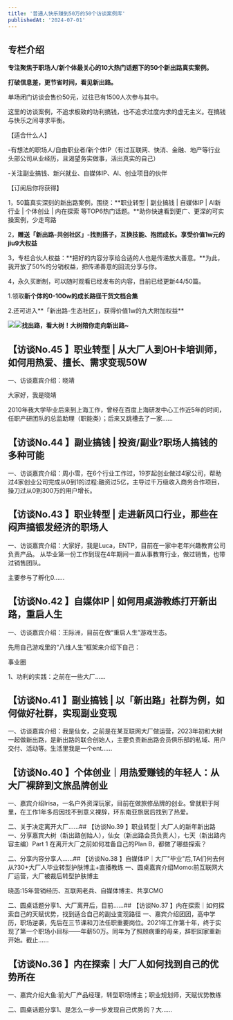 ```yaml
---
title: '普通人快乐赚到50万的50个访谈案例库'
publishedAt: '2024-07-01'
---
```


## 专栏介绍

**专注聚焦于职场人/新个体最关心的10大热门话题下的50个新出路真实案例。**

**打破信息差，更节省时间，看见新出路。**

单场闭门访谈会售价50元，过往已有1500人次参与其中。

这里的访谈案例，不追求极致的功利搞钱，也不追求过度内求的虚无主义。在搞钱与快乐之间寻求平衡。

【适合什么人】

-有想法的职场人/自由职业者/新个体IP（有过互联网、快消、金融、地产等行业头部公司从业经历，且渴望务实做事，活出真实的自己）

-关注副业搞钱、新兴就业、自媒体IP、AI、创业项目的伙伴

【订阅后你将获得】

1，50篇真实深刻的新出路案例，围绕：**职业转型 | 副业搞钱 | 自媒体IP | AI新行业 | 个体创业 | 内在探索 等TOP6热门话题。**助你快速看到更广、更深的可实操案例，少走弯路

2，**赠送「新出路-共创社区」-找到搭子，互换技能、抱团成长。**享受**价值1w元的jiu9大权益**

3，专栏合伙人权益：**把好的内容分享给合适的人也是传递放大善意。**为此，我开放了50%的分销权益，把传递善意的回流分享与你。

4，永久买断制，可以随时观看已经发布的内容，目前已经更新44/50篇。

1.领取**新个体的0-100w的成长路径干货文档合集**

2.还可进入**「新出路-生态社区」，获得价值1w的九大附加权益**

![](https://static.xiaobot.net/file/2024-06-03/123128/53fe7e85783701b1679be2c4647c72a0.png)![](https://static.xiaobot.net/file/2024-03-09/123128/dca27bc62b67c1e95c6279d16bf2637d.jpeg)**找出路，看大树！大树陪你走向新出路~**



## 【访谈No.45 】职业转型 | 从大厂人到OH卡培训师，如何用热爱、擅长、需求变现50W
一、访谈嘉宾介绍：晓靖

大家好，我是晓靖

2010年我大学毕业后来到上海工作，曾经在百度上海研发中心工作近5年的时间，任职产研团队的总监助理（职能类）；后来又跳槽去了一家......

## 【访谈No.44 】副业搞钱 | 投资/副业?职场人搞钱的多种可能
一、访谈嘉宾介绍：周小雪，在6个行业工作过，19岁起创业做过4家公司，帮助过4家创业公司完成从0到1的过程:融资过5亿，主导过千万级收入商务合作项目，操刀过从0到300万的用户增长。

## 【访谈No.43 】职业转型 | 走进新风口行业，那些在闷声搞银发经济的职场人
一、访谈嘉宾介绍：大家好，我是Luca，ENTP，目前在一家中老年兴趣教育公司负责产品。 从毕业第一份工作到现在4年期间一直从事教育行业，做过销售，也带过销售团队。

主要参与了孵化0......

## 【访谈No.42 】自媒体IP | 如何用桌游教练打开新出路，重启人生
一、访谈嘉宾介绍：王际洲，目前在做“重启人生”游戏生态。

先用自己游戏里的“八维人生”框架来介绍下自己：

事业圈

1、功利的实践：之前在一些大厂......

## 【访谈No.41 】副业搞钱 | 以「新出路」社群为例，如何做好社群，实现副业变现
一、访谈嘉宾介绍：我是仙女，之前是在某互联网大厂做运营，2023年初和大树一起做新出路，是新出路的联合创始人，主要负责新出路会员俱乐部的私域、用户交付、活动等。生活里我是一个ent......

## 【访谈No.40 】个体创业｜用热爱赚钱的年轻人：从大厂裸辞到文旅品牌创业
一、嘉宾介绍Irisa，一名户外资深玩家，目前在做旅修品牌的创业。曾就职于阿里，在工作1年多后因找不到意义裸辞，环东南亚旅居后找到了热爱。

二、关于决定离开大厂......## 【访谈No.39 】职业转型 | 大厂人的新年新出路
一、分享嘉宾大树（新出路创始人），仙女（新出路会员负责人），七天（新出路内容主编）Part 1 在离开大厂之前如何准备自己的Plan B，都做了哪些探索？

二、分享内容分享人......## 【访谈No.38 】自媒体IP｜大厂&quot;毕业&quot;后,TA们何去何从?30+大厂人毕业转型护肤博主+直播教练
一、圆桌嘉宾介绍Momo:前互联网大厂运营，大厂被裁后转型护肤博主

晓菡:15年营销经历、互联网老兵、自媒体博主、共享CMO

二、圆桌话题分享1、大厂离开后，目前......## 【访谈No.37 】内在探索｜如何探索自己的天赋优势，找到适合自己的副业变现路径
一、嘉宾介绍团团，高中学历，职场逆袭，先后在三节课和刀法任职重要岗位。2021年工作第十年，终于实现了第一个职场小目标——年薪50万。同年为了照顾病重的母亲，辞职回家重新开始。截止......

## 【访谈No.36 】内在探索｜大厂人如何找到自己的优势所在
一、嘉宾介绍大鱼:前大厂产品经理，转型职场博主；职业规划师，天赋优势教练

二、圆桌话题分享1、是怎么一步一步发现自己优势的？大......

